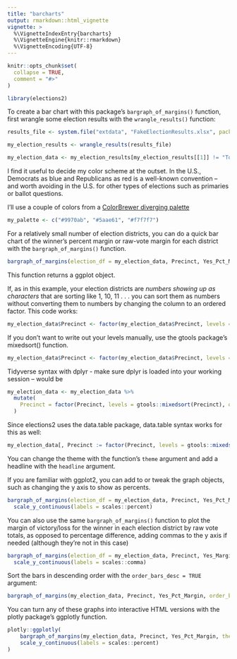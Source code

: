 ```yaml
---
title: "barcharts"
output: rmarkdown::html_vignette
vignette: >
  %\VignetteIndexEntry{barcharts}
  %\VignetteEngine{knitr::rmarkdown}
  %\VignetteEncoding{UTF-8}
---
```


```r
knitr::opts_chunk$set(
  collapse = TRUE,
  comment = "#>"
)
```

```r
library(elections2)
```

To create a bar chart with this package's `bargraph_of_margins()` function, first wrangle some election results with the `wrangle_results()` function:

```r
results_file <- system.file("extdata", "FakeElectionResults.xlsx", package = "elections2")

my_election_results <- wrangle_results(results_file)

my_election_data <- my_election_results[my_election_results[[1]] != "Total"]

```


I find it useful to decide my color scheme at the outset. In the U.S., Democrats as blue and Republicans as red is a well-known convention -- and worth avoiding in the U.S. for other types of elections such as primaries or ballot questions.

I'll use a couple of colors from a [ColorBrewer diverging palette](https://colorbrewer2.org/#type=diverging&scheme=PRGn&n=9)

```r

my_palette <- c("#9970ab", "#5aae61", "#f7f7f7")

```


For a relatively small number of election districts, you can do a quick bar chart of the winner's percent margin or raw-vote margin for each district with the `bargraph_of_margins()` function.

```r

bargraph_of_margins(election_df = my_election_data, Precinct, Yes_Pct_Margin)


```


This function returns a ggplot object. 

If, as in this example, your election districts are _numbers showing up as characters_ that are sorting like 1, 10, 11 . . . you can sort them as numbers without converting them to numbers by changing the column to an ordered factor. This code works:

```r
my_election_data$Precinct <- factor(my_election_data$Precinct, levels = c("1", "2", "3", "4", "5", "6", "7", "8", "9", "10", "11", "12", "13", "14", "15", "16", "17", "18"), ordered = TRUE)
```

If you don't want to write out your levels manually, use the gtools package's mixedsort() function.

```r
my_election_data$Precinct <- factor(my_election_data$Precinct, levels = gtools::mixedsort(my_election_data$Precinct), ordered = TRUE)

```

Tidyverse syntax with dplyr - make sure dplyr is loaded into your working session -- would be

```r
my_election_data <- my_election_data %>%
  mutate(
    Precinct = factor(Precinct, levels = gtools::mixedsort(Precinct), ordered = TRUE)
  )

```


Since elections2 uses the data.table package, data.table syntax works for this as well:

```r
my_election_data[, Precinct := factor(Precinct, levels = gtools::mixedsort(Precinct), ordered = TRUE)]
```


You can  change the theme with the function's `theme` argument and add a headline with the `headline` argument.

If you are familiar with ggplot2, you can add to or tweak the graph objects, such as changing the y axis to show as percents. 


```r

bargraph_of_margins(election_df = my_election_data, Precinct, Yes_Pct_Margin, theme = theme_classic(), headline = "Yes Percentage Point Margin by Precinct") +
  scale_y_continuous(labels = scales::percent)


```


You can also use the same `bargraph_of_margins()` function to plot the margin of victory/loss for the winner in each election district by raw vote totals, as opposed to percentage difference, adding commas to the y axis if needed (although they're not in this case)

```r

bargraph_of_margins(election_df = my_election_data, Precinct, Yes_Margin, headline = "Yes Vote Margin of Victory (Purple) or Loss (Green) by Precinct") +
  scale_y_continuous(labels = scales::comma)

```

Sort the bars in descending order with the `order_bars_desc = TRUE` argument:

```r

bargraph_of_margins(my_election_data, Precinct, Yes_Pct_Margin, order_bars_desc = TRUE)


```

You can turn any of these graphs into interactive HTML versions with the plotly package's ggplotly function.

```r

plotly::ggplotly(
    bargraph_of_margins(my_election_data, Precinct, Yes_Pct_Margin, theme = theme_classic()) +
    scale_y_continuous(labels = scales::percent)
)

```
